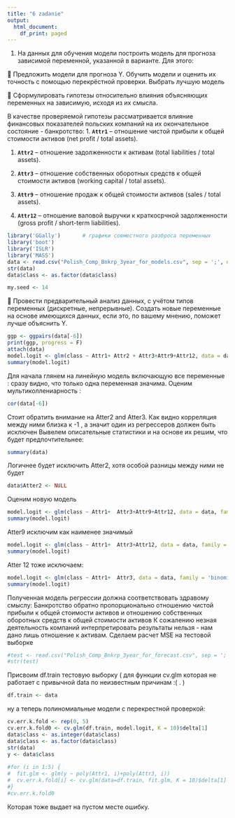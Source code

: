 ---
title: "6 zadanie"
output:
  html_document:
    df_print: paged
---

1. На данных для обучения модели построить модель для прогноза зависимой
переменной, указанной в варианте. Для этого:


 Предложить модели для прогноза Y. Обучить модели и оценить их
точность с помощью перекрёстной проверки. Выбрать лучшую модель


######################################
 Сформулировать гипотезы относительно влияния объясняющих
переменных на зависимую, исходя из их смысла.

В качестве проверяемой гипотезы рассматривается влияние финансовых показателей польских компаний на их окончательное состояние - банкротство: 
1. **`Attr1`** -- отношение чистой прибыли к общей стоимости активов (net profit / total assets).   

1. **`Attr2`** -- отношение задолженности к активам (total liabilities / total assets).   

1. **`Attr3`** -- отношение собственных оборотных средств к общей стоимости активов (working capital / total assets).   

1. **`Attr9`** -- отношение продаж к общей стоимости активов (sales / total assets).   

1. **`Attr12`** -- отношение валовой выручки к краткосрчной задолженности (gross profit / short-term liabilities).   

```{r}
library('GGally')       # графики совместного разброса переменных
library('boot')
library('ISLR')
library('MASS')
data <- read.csv("Polish_Comp_Bnkrp_3year_for_models.csv", sep = ';', dec = ",", as.is = T)
str(data)
data$class <- as.factor(data$class)

my.seed <- 14
```

 Провести предварительный анализ данных, с учётом типов переменных
(дискретные, непрерывные). Создать новые переменные на основе
имеющихся данных, если это, по вашему мнению, поможет лучше
объяснить Y.

```{r}
ggp <- ggpairs(data[-6])
print(ggp, progress = F)
attach(data)
model.logit <- glm(class ~ Attr1+ Attr2 + Attr3+Attr9+Attr12, data = data, family = 'binomial')
summary(model.logit)
```

Для начала глянем на линейную модель включающую все переменные :  сразу видно, что только одна переменная значима. 
Оценим мультиколлениарность : 
```{r}
cor(data[-6])
```

Стоит обратить внимание на Atter2 and Atter3. Как видно корреляция между ними близка к -1 , а значит один из регрессеров должен быть исключен 
Вывелем описательные статистики и на основе их решим, что будет предпочтительнее: 
```{r}
summary(data)
```
Логичнее будет исключить Atter2, хотя особой разницы между ними не будет 
```{r}
data$Atter2 <- NULL
```

Оценим новую модель
```{r}
model.logit <- glm(class ~ Attr1+  Attr3+Attr9+Attr12, data = data, family = 'binomial')
summary(model.logit)
```
Atter9 исключим как наименее значимый 
```{r}
model.logit <- glm(class ~ Attr1+  Attr3+Attr12, data = data, family = 'binomial')
summary(model.logit)
```
Atter 12 тоже исключаем:
```{r}
model.logit <- glm(class ~ Attr1+  Attr3, data = data, family = 'binomial')
summary(model.logit)
```
Полученная модель регрессии должна соответствовать здравому смыслу: 
Банкротство обратно пропорционально отношению чистой прибыли к общей стоимости активов и отношению собственных оборотных средств к общей стоимости активов
К сожалению незная деятельность компаний интерпретировать результаты нельзя - нам дано лишь отношение к активам.
Сделаем расчет MSE на тестовой выборке 
```{r}
#test <- read.csv("Polish_Comp_Bnkrp_3year_for_forecast.csv", sep = ';', dec = ",", as.is = T)
#str(test)


```
Присвоим df.train тестовую выборку ( для функции cv.glm которая не работает с привычной data  по неизвестным причинам :( . )
```{r}
df.train <- data
```
ну а теперь полиномиальные модели с перекрестной проверкой: 
```{r}
cv.err.k.fold <- rep(0, 5)
cv.err.k.fold0 <- cv.glm(df.train, model.logit, K = 10)$delta[1]
data$class <- as.integer(data$class)
data$class <- as.factor(data$class)
str(data)
y <- data$class
 
#for (i in 1:5) {
#  fit.glm <- glm(y ~ poly(Attr1, i)+poly(Attr3, i))
#  cv.err.k.fold[i] <- cv.glm(data=df.train, fit.glm, K = 10)$delta[1]
#}
#cv.err.k.fold0
```
Которая тоже выдает на пустом месте ошибку.

